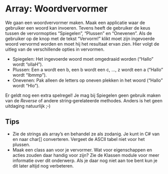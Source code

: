 # Array: Woordvervormer

We gaan een woordvervormer maken. Maak een applicatie waar de gebruiker een woord kan invoeren. Tevens heeft de gebruiker de keus tussen de vervormopties “Spiegelen”, “Plussen” en “Onevenen”. Als de gebruiker op de knop met de tekst “Vervorm!” klikt moet zijn ingevoerde woord vervormd worden en moet hij het resultaat ervan zien. Hier volgt de uitleg van de verschillende opties in vervormen.

- Spiegelen: Het ingevoerde woord moet omgedraaid worden (“Hallo” wordt “ollaH”).
- Plussen: Een a wordt een b, een b wordt een c, …, z wordt een a (“Hallo” wordt “Ibmmp”). 
- Onevenen: Pak alleen de letters op oneven plekken in het woord (“Hallo” wordt “Hlo”).

Er geldt nog een extra spelregel! Je mag bij Spiegelen geen gebruik maken van de _Reverse_ of andere string‐gerelateerde methodes. Anders is het geen uitdaging natuurlijk ;‐)

      
## Tips
- Zie de strings als array’s en behandel ze als zodanig. Je kunt in C# van en naar char\[\] converteren. Vergeet de ASCII tabel niet voor het plussen.
- Maak een class aan voor je vervormer. Wat voor eigenschappen en acties zouden daar handig voor zijn? Zie de Klassen module voor meer informatie over dit onderwerp. Als je daar nog niet aan toe bent kun je dit later altijd nog verbeteren.
